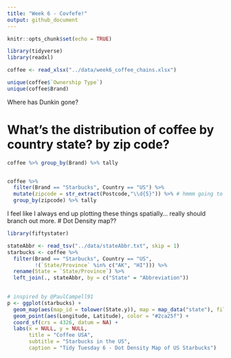```yaml
---
title: "Week 6 - Covfefe!"
output: github_document
---
```


```r
knitr::opts_chunk$set(echo = TRUE)
```

```r
library(tidyverse)
library(readxl)

coffee <- read_xlsx("../data/week6_coffee_chains.xlsx")
```


```r
unique(coffee$`Ownership Type`)
unique(coffee$Brand)
```
Where has Dunkin gone?

# What's the distribution of coffee by country state? by zip code?

```r
coffee %>% group_by(Brand) %>% tally


coffee %>% 
  filter(Brand == "Starbucks", Country == "US") %>% 
  mutate(zipcode = str_extract(Postcode,"\\d{5}")) %>% # hmmm going to need to do some smooshing -- regex to the rescue!
  group_by(zipcode) %>% tally
```


I feel like I always end up plotting these things spatially... really should branch out more. 
# Dot Density map??
```r
library(fiftystater)

stateAbbr <- read_tsv("../data/stateAbbr.txt", skip = 1) 
starbucks <- coffee %>% 
  filter(Brand == "Starbucks", Country == "US", 
         !(`State/Province` %in% c("AK", "HI"))) %>% 
  rename(State = `State/Province`) %>%
  left_join(., stateAbbr, by = c("State" = "Abbreviation"))
  

# inspired by @PaulCampell91
p <- ggplot(starbucks) +
  geom_map(aes(map_id = tolower(State.y)), map = map_data("state"), fill = "white") +
  geom_point(aes(Longitude, Latitude), color = "#2ca25f") +
  coord_sf(crs = 4326, datum = NA) +
  labs(x = NULL, y = NULL,
       title = "Coffee USA",
       subtitle = "Starbucks in the US",
       caption = "Tidy Tuesday 6 - Dot Density Map of US Starbucks")
```

